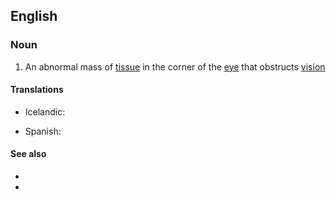 ==English==

===Noun===
{{wikipedia}}
{{en-noun|s|pterygia}}

# {{lb|en|medicine}} An abnormal mass of [[tissue]] in the corner of the [[eye]] that obstructs [[vision]]

====Translations====
{{trans-top|an abnormal mass of tissue in the corner of the eye}}
* Icelandic: {{t+|is|glæruvængur|m}}
{{trans-mid}}
* Spanish: {{t|es|pterigión|m}}
{{trans-bottom}}

====See also====
* {{l|en|pterygiate}}
* {{l|en|webeye}}